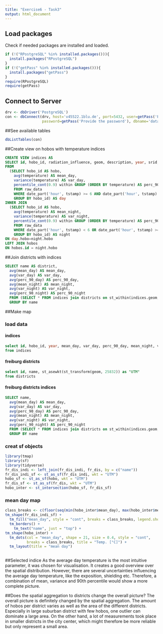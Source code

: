 ---
title: "Exercise6 - Task3"
output: html_document
---

## Load packages
Check if needed packages are installed and loaded.
```{r, echo=FALSE}
if (!("RPostgreSQL" %in% installed.packages())){
  install.packages("RPostgreSQL")
}
if (!("getPass" %in% installed.packages())){
  install.packages("getPass")
}
require(RPostgreSQL)
require(getPass)
```

## Connect to Server
```{r}
drv <- dbDriver('PostgreSQL')
con <- dbConnect(drv, host='v45522.1blu.de', port=5432, user=getPass('Provide the user'), 
                 password=getPass('Provide the password'), dbname='datamanagement')

```
##See available tables
```{r}
dbListTables(con)
```

##Create view on hobos with temperature indices
```{sql connection=con}
CREATE VIEW indices AS
SELECT id, hobo_id, radiation_influence, geom, description, year, srid, created_at, updated_at, mean_day, var_day, perc_90_day, mean_night, var_night, perc_90_night
FROM
  (SELECT hobo_id AS hobo, 
    avg(temperature) AS mean_day,
    variance(temperature) AS var_day,
    percentile_cont(0.9) within GROUP (ORDER BY temperature) AS perc_90_day
    FROM raw_data 
    WHERE date_part('hour', tstamp) >= 6 AND date_part('hour', tstamp) < 18
    GROUP BY hobo_id) AS day
INNER JOIN 
  (SELECT hobo_id AS hobo, 
    avg(temperature) AS mean_night,
    variance(temperature) AS var_night,
    percentile_cont(0.9) within GROUP (ORDER BY temperature) AS perc_90_night
    FROM raw_data 
    WHERE date_part('hour', tstamp) < 6 OR date_part('hour', tstamp) >= 18
    GROUP BY hobo_id) AS night
ON day.hobo=night.hobo
LEFT JOIN hobos
ON hobos.id = night.hobo
```
##Join districts with indices
```{sql connection=con}
SELECT name AS district,
  avg(mean_day) AS mean_day,
  avg(var_day) AS var_day,
  avg(perc_90_day) AS perc_90_day,
  avg(mean_night) AS mean_night,
  avg(var_night) AS var_night,
  avg(perc_90_night) AS perc_90_night
  FROM (SELECT * FROM indices join districts on st_within(indices.geom, districts.geom)) AS test
  GROUP BY name
```

##Make map

### load data
#### indices
```{sql connection=con, output.var ="hobo"}
select id, hobo_id, year, mean_day, var_day, perc_90_day, mean_night, var_night, perc_90_night, st_asewkt(st_transform(geom, 25832)) as "UTM" 
from indices 
```
#### freiburg districts
```{sql connection=con, output.var="fr_dis"}
select id, name, st_asewkt(st_transform(geom, 25832)) as "UTM" 
from districts 
```
#### freiburg districts indices
```{sql connection=con, output.var = "fr_dis_indi"}
SELECT name,
  avg(mean_day) AS mean_day,
  avg(var_day) AS var_day,
  avg(perc_90_day) AS perc_90_day,
  avg(mean_night) AS mean_night,
  avg(var_night) AS var_night,
  avg(perc_90_night) AS perc_90_night
  FROM (SELECT * FROM indices join districts on st_within(indices.geom, districts.geom)) AS test
  GROUP BY name
```
### creat sf objects
```{r}
library(tmap)
library(sf)
library(tidyverse)
fr_dis_indi <- left_join(fr_dis_indi, fr_dis, by = c("name"))
fr_dis_indi_sf <- st_as_sf(fr_dis_indi, wkt = "UTM")
hobo_sf <- st_as_sf(hobo, wkt = "UTM")
fr_dis_sf <- st_as_sf(fr_dis, wkt = "UTM")
hobo_inter <- st_intersection(hobo_sf, fr_dis_sf)
```

### mean day map
```{r}
class_breaks <- c(floor(seq(min(hobo_inter$mean_day), max(hobo_inter$mean_day), length.out = 8)),12)
tm_shape(fr_dis_indi_sf) +
  tm_fill("mean_day", style = "cont", breaks = class_breaks, legend.show = F) +
  tm_borders() +
    tm_text("name", just = "top") +
tm_shape(hobo_inter) +
  tm_dots(col = "mean_day", shape = 21, size = 0.4, style = "cont", 
          breaks = class_breaks, title = "Temp. [°C]") +
  tm_layout(title = "mean day")
   
```

##Selected indice
As the average day temperature is the most intuitive parameter, it was chosen for visualisation. It creates a good overview over the spatial distribution. However, there are several uncertainties influencing the average day temperature, like the exposition, shielding etc. Therefore, a combination of mean, variance and 90th percentile would show a more complete picture.

##Does the spatial aggregation to districts change the overall picture?
The overall picture is definitely changed by the spatial aggregation. The amount of hobos per district varies as well as the area of the different districts. Especially in large suburban district with few hobos, one outlier can dominate a large area. On the other hand, a lot of measurements took place in smaller districts in the city center, which might therefore be more reliable but only represent a small area.

